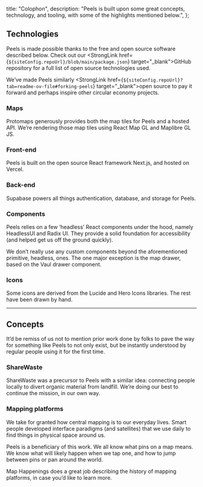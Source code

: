 
  title: "Colophon",
  description:
    "Peels is built upon some great concepts, technology, and tooling, with some of the highlights mentioned below.",
};

## Technologies

Peels is made possible thanks to the free and open source software described below. Check out our <StrongLink href={`${siteConfig.repoUrl}/blob/main/package.json`} target="_blank">GitHub repository</StrongLink> for a full list of open source technologies used.

We’ve made Peels similarly <StrongLink href={`${siteConfig.repoUrl}?tab=readme-ov-file#forking-peels`} target="_blank">open source</StrongLink> to pay it forward and perhaps inspire other circular economy projects.

### Maps

<StrongLink href="http://protomaps.com" target="_blank">Protomaps</StrongLink> generously provides both the map tiles for Peels and a hosted API. We’re rendering those map tiles using <StrongLink href="https://visgl.github.io/react-map-gl/" target="_blank">React Map GL</StrongLink> and <StrongLink href="https://github.com/maplibre/maplibre-gl-js" target="_blank">Maplibre GL JS</StrongLink>.

### Front-end

Peels is built on the open source React framework <StrongLink href="http://protomaps.com" target="_blank">Next.js</StrongLink>, and hosted on Vercel.

### Back-end

<StrongLink href="http://supabase.com" target="_blank">Supabase</StrongLink> powers all things authentication, database, and storage for Peels.

### Components

Peels relies on a few ‘headless’ React components under the hood, namely <StrongLink href="https://headlessui.com/" target="_blank">HeadlessUI</StrongLink> and <StrongLink href="https://www.radix-ui.com/primitives" target="_blank">Radix UI</StrongLink>. They provide a solid foundation for accessibility (and helped get us off the ground quickly). 

We don’t really use any custom components beyond the aforementioned primitive, headless, ones. The one major exception is the map drawer, based on the <StrongLink href="https://vaul.emilkowal.ski/" target="_blank">Vaul</StrongLink> drawer component.

### Icons

Some icons are derived from the <StrongLink href="https://lucide.dev/" target="_blank">Lucide</StrongLink> and <StrongLink href="https://heroicons.com/" target="_blank">Hero Icons</StrongLink> libraries. The rest have been drawn by hand.

---

## Concepts

It’d be remiss of us not to mention prior work done by folks to pave the way for something like Peels to not only exist, but be instantly understood by regular people using it for the first time. 

### ShareWaste

ShareWaste was a precursor to Peels with a similar idea: connecting people locally to divert organic material from landfill. We’re doing our best to continue the mission, in our own way.

### Mapping platforms

We take for granted how central mapping is to our everyday lives. Smart people developed interface paradigms (and satellites) that we use daily to find things in physical space around us.

Peels is a beneficiary of this work. We all know what pins on a map means. We know what will likely happen when we tap one, and how to jump between pins or pan around the world.

<StrongLink href="https://maphappenings.com" target="_blank">Map Happenings</StrongLink> does a great job describing the history of mapping platforms, in case you’d like to learn more.
